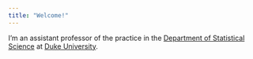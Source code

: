 ```yaml
---
title: "Welcome!"
---
```


I'm an assistant professor of the practice in the [Department of Statistical Science](https://stat.duke.edu/) at [Duke University](https://duke.edu/).


